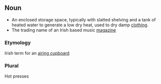 ==Noun==
* An enclosed storage space, typically with slatted shelving and a tank of heated water to generate a low dry heat, used to dry damp [[clothing]].
* The trading name of an Irish based music [[magazine]]

===Etymology===
Irish term for an [[airing cupboard]]

===Plural===
Hot presses